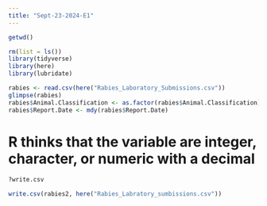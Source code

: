 ```yaml
---
title: "Sept-23-2024-E1"
---
```


```r
getwd()
```

```r
rm(list = ls())
library(tidyverse)
library(here)
library(lubridate)
```

```r
rabies <- read.csv(here("Rabies_Laboratory_Submissions.csv"))
glimpse(rabies)
rabies$Animal.Classification <- as.factor(rabies$Animal.Classification)
rabies$Report.Date <- mdy(rabies$Report.Date)
```
# R thinks that the variable are integer, character, or numeric with a decimal


```r
?write.csv

write.csv(rabies2, here("Rabies_Labratory_sumbissions.csv"))
```


